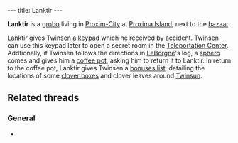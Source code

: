 ---
title: Lanktir
---

{{Infobox Character
 |image=Sailor Lanktir1.png
 |race=grobo
 |gender=Male
 |size=average
 |age=Adult
 |magical=no
 |lba1=yes
 |lba2=
 |alignment=neutral
 |occupation=
 |requires=
 |amount=
 |fam1=
 |fam2=
 |planet=
 |island=
 |building=
}}

'''Lanktir''' is a [[grobo]] living in [[Proxim-City]] at [[Proxima Island]], next to the [[Proxim-City bazaar|bazaar]].

Lanktir gives [[Twinsen]] a [[keypad]] which he received by accident. Twinsen can use this keypad later to open a secret room in the [[Teleportation Center]]. Addtionally, if Twinsen follows the directions in [[LeBorgne]]'s log, a [[sphero]] comes and gives him a [[coffee pot]], asking him to return it to Lanktir. In return to the coffee pot, Lanktir gives Twinsen a [[bonuses list]], detailing the locations of some [[clover boxes]] and clover leaves around [[Twinsun]].

==Related threads==
===General===
* {{thread|id=536|title=yet another unknown quote....}}

<!-- remove these category links when they're all automated by categorizers...
[[Category:Grobos]]
[[Category:Male characters]]
[[Category:Average characters]]
[[Category:Adult characters]]
[[Category:Proxima Island inhabitants]] -->